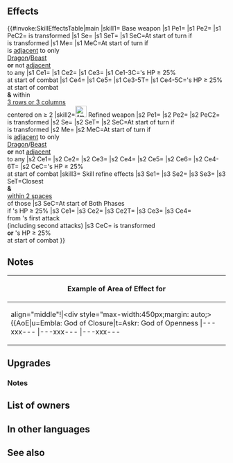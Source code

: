{{Weapon Infobox
|tagid=SID_絶闇の翼爪
|intID=3346
|exclusive=1
|weaponType=Beast
|canUseMove=Flying
|cost=400
|might=14
|range=1
|cooldown=-1
|effect=Accelerates Special trigger (cooldown count-1). At start of combat, if unit's HP ≥ 25%, grants Atk/Spd/Def/Res+5 to unit during combat, inflicts penalty on foe's Atk/Spd/Def during combat = number of foes within 3 columns or 3 rows centered on unit × 3 (max: 9), neutralizes effects that inflict "Special cooldown charge -X" on unit, and also, if the number of foes within 3 columns or 3 rows centered on unit ≥ 2, neutralizes effects that guarantee foe's follow-up attacks and inflicts Special cooldown charge -1 on foe per attack during combat. (Only highest value applied. Does not stack.) At start of turn, if unit is adjacent to only beast or dragon allies or if unit is not adjacent to any ally, unit transforms (otherwise, unit reverts). If unit transforms, unit can move 1 extra space. (That turn only. Does not stack.) If unit transforms, grants Atk+2.
|statModifiers=0,14,0,0,0
|required=Adult (Flier)
|refinePaths=default
|refineSP=400
|refineMedals=500
|refineDews=200
|upgradedEffect=Accelerates Special trigger (cooldown count-1).<br><br>At start of combat, if unit's HP ≥ 25%, grants Atk/Spd/Def/Res+5 to unit, inflicts penalty on foe's Atk/Spd/Def = number of foes within 3 rows or 3 columns centered on unit × 3 (max 9), neutralizes effects that guarantee foe's follow-up attacks and effects that prevent unit's follow-up attacks, neutralizes effects that inflict "Special cooldown charge -X" on unit, and inflicts Special cooldown charge -1 on foe per attack during combat (only highest value applied; does not stack).<br><br>At start of turn, if unit is adjacent to only beast or dragon allies or if unit is not adjacent to any ally, unit transforms (otherwise, unit reverts). If unit transforms, grants Atk+2 and unit can move 1 extra space (that turn only; does not stack).
|effectSkill1=At start of player phase or enemy phase, if unit's HP ≥ 25%, inflicts Spd/Def-7,【Discord】, and【Schism】on closest foes and foes within 2 spaces of those foes through their next actions.<br><br>If unit is transformed or if unit's HP ≥ 25% at start of combat, grants Atk/Spd/Def/Res+2 to unit, neutralizes foe's bonuses to Atk/Spd/Def, deals damage = 20% of unit's Spd (excluding area-of-effect Specials), and reduces damage from foe's first attack by 7 during combat ("first attack" normally means only the first strike; for effects that grant "unit attacks twice," it means the first and second strikes).<br><br>【Discord】<br>Inflicts Atk/Spd/Def/Res-X on unit during combat (X = 2 + number of allies within 2 spaces of unit; max 5) through its next action.<br><br>【Schism】<br>Neutralizes Triangle Attack, Dual Strike, and Pathfinder effects active on unit through unit's next action. Unit is excluded from ally Triangle Attack and Dual Strike effects calculated using numbers of allies. When this status (Schism) is neutralized, Triangle Attack, Dual Strike, and Pathfinder effects are also neutralized.
|properties=random_owner
}}
==Effects==
{{#invoke:SkillEffectsTable|main
|skill1={{SCi|weapon}} Base weapon
|s1 Pe1={{Eft|Accelerates Special}}
|s1 Pe2={{Eft|Stat Boosts|Atk|2}}
|s1 PeC2={{Tgt|Unit}} is transformed
|s1 Se={{SEt|Mobility Increased}}
|s1 SeT={{Tgt|Unit}}
|s1 SeC=At start of turn if<br>{{Tgt|Unit}} is transformed
|s1 Me={{Eft|Transform}}
|s1 MeC=At start of turn if<br>{{Tgt|Unit}} is [[adjacent]] to only<br>{{Cwti|group=1|Dragon,Beast}} [[Dragon]]/[[Beast]]<br>{{Tgt|Allies}} '''or''' not [[adjacent]]<br>to any {{Tgt|Ally}}
|s1 Ce1={{Eft|Temporary buffs|Atk/Spd/Def/Res|5}}
|s1 Ce2={{Eft|Neutralize Guard}}
|s1 Ce3={{Eft|Temporary debuffs|Atk/Spd/Def|3 x {{Tgt|Foes}} within<br>[[3 rows or 3 columns]]<br>centered on {{Tgt|Unit}}|max=9}}
|s1 Ce1-3C={{Tgt|Unit}}'s HP ≥ 25%<br>at start of combat
|s1 Ce4={{Eft|Neutralize Guaranteed Follow-Ups}}
|s1 Ce5={{Eft|Guard}}
|s1 Ce3-5T={{Tgt|Foe}}
|s1 Ce4-5C={{Tgt|Unit}}'s HP ≥ 25%<br>at start of combat<br>'''&''' {{Tgt|Foes}} within<br>[[3 rows or 3 columns]]<br>centered on {{Tgt|Unit}} ≥ 2
|skill2=[[File:Attack Plus W.png|x26px|class=inline-icon]] Refined weapon
|s2 Pe1={{Eft|Accelerates Special}}
|s2 Pe2={{Eft|Stat Boosts|Atk|2}}
|s2 PeC2={{Tgt|Unit}} is transformed
|s2 Se={{SEt|Mobility Increased}}
|s2 SeT={{Tgt|Unit}}
|s2 SeC=At start of turn if<br>{{Tgt|Unit}} is transformed
|s2 Me={{Eft|Transform}}
|s2 MeC=At start of turn if<br>{{Tgt|Unit}} is [[adjacent]] to only<br>{{Cwti|group=1|Dragon,Beast}} [[Dragon]]/[[Beast]]<br>{{Tgt|Allies}} '''or''' not [[adjacent]]<br>to any {{Tgt|Ally}}
|s2 Ce1={{Eft|Temporary buffs|Atk/Spd/Def/Res|5}}
|s2 Ce2={{Eft|Neutralize Guard}}
|s2 Ce3={{Eft|Neutralize Prevent Follow-Ups}}
|s2 Ce4={{Eft|Temporary debuffs|Atk/Spd/Def|3 x {{Tgt|Foes}} within<br>[[3 rows or 3 columns]]<br>centered on {{Tgt|Unit}}|max=9}}
|s2 Ce5={{Eft|Neutralize Guaranteed Follow-Ups}}
|s2 Ce6={{Eft|Guard}}
|s2 Ce4-6T={{Tgt|Foe}}
|s2 CeC={{Tgt|Unit}}'s HP ≥ 25%<br>at start of combat
|skill3={{Si|Enclosing Claw|refine=Skill1}} Skill refine effects
|s3 Se1={{Eft|Penalties|Spd/Def|7}}
|s3 Se2={{SEt|Discord}}
|s3 Se3={{SEt|Schism}}
|s3 SeT=Closest {{Tgt|Foes}}<br>'''&''' {{Tgt|Foes}}<br>[[within 2 spaces]]<br>of those {{Tgt|Foes}}
|s3 SeC=At start of Both Phases<br>if {{Tgt|Unit}}'s HP ≥ 25%
|s3 Ce1={{Eft|Temporary buffs|Atk/Spd/Def/Res|2}}
|s3 Ce2={{Eft|Neutralize Bonuses|Atk/Spd/Def}}
|s3 Ce2T={{Tgt|Foe}}
|s3 Ce3={{Eft|Damage Boost|20% of {{Tgt|Unit}}'s Spd}}
|s3 Ce4={{Eft|Damage Reduction|7}}<br>from {{Tgt|Foe}}'s first attack<br>(including second attacks)
|s3 CeC={{Tgt|Unit}} is transformed<br>'''or''' {{Tgt|Unit}}'s HP ≥ 25%<br>at start of combat
}}

==Notes==
{{Temporary buffs}}
{{Temporary debuffs}}
{{CooldownChargeMinusNeutralization}}
{{Follow-up effect neutralization|guaranteeOnly=1}}
{{CooldownChargeMinus}}
{{Beast (Flier)}}
{|class="wikitable default mw-collapsible" 
!align="middle"|Example of Area of Effect for {{PAGENAME}}
|-
|align="middle"!|<div style="max-width:450px;margin: auto;>{{AoE|u=Embla: God of Closure|t=Askr: God of Openness
|---xxx---
|---xxx---
|---xxx---
|xxxxxxxxx
|xxxxuxxxx
|xxxxxxxxx
|---xxx---
|---xtx---
|---xxx---
}}</div>
|}
==Upgrades==
{{Weapon Upgrade List}}
===Notes===
{{Follow-up effect neutralization|name=Refined Enclosing Claw}}
{{Penalties|name={{St|Enclosing Claw|refine=Skill1}}}}
{{Discord|name={{St|Enclosing Claw|refine=Skill1}}}}
{{Schism|name={{St|Enclosing Claw|refine=Skill1}}}}
{{Bonus neutralization|name={{St|Enclosing Claw|refine=Skill1}}}}
{{FlatDamageReduction|7|name={{St|Enclosing Claw|refine=Skill1}}}}
==List of owners==
{{Skill Hero List}}
==In other languages==
{{OtherLanguages
|japanese=絶闇の翼爪
|german=Dunkle Gewalt
|spanishEU=Garra oscura
|spanishLA=Garra oscura
|french=Serre sombre
|italian=Artiglio coercitivo
|chineseTW=絕闇的翼爪
|portuguese=Garra oclusora
}}
==See also==
{{See also skills|cond=(Description LIKE '%number of foes within%' AND Description NOT LIKE '%number of allies within%' AND Description NOT LIKE '%restores HP%' OR Description LIKE '%【Schism】%') AND Exclusive='1'}}
{{Weapons Navbox}}